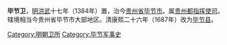 {{Unreferenced|time=2022-01-26T03:12:56+00:00}}
'''毕节卫'''，[[明|明]][[洪武|洪武]]十七年（1384年）置，治今[[贵州省|贵州省]][[毕节市|毕节市]]。属[[贵州都指挥使司|贵州都指挥使司]]。辖境相当今贵州省毕节市大部地区。清康熙二十六年（1687年）改为[[毕节县|毕节县]]。

[[Category:明朝卫所|Category:明朝卫所]]
[[Category:毕节军事史|Category:毕节军事史]]
